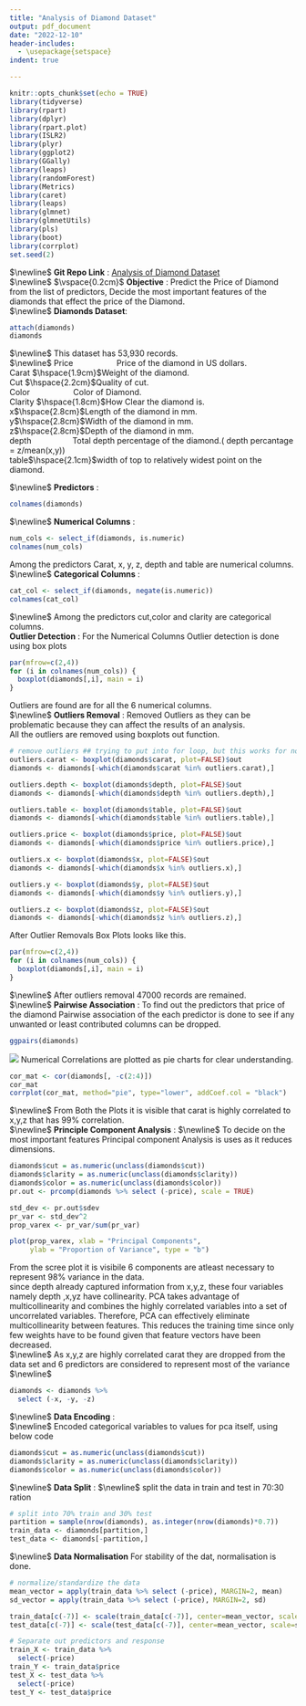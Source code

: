 ```yaml
---
title: "Analysis of Diamond Dataset"
output: pdf_document
date: "2022-12-10"
header-includes:
  - \usepackage{setspace}
indent: true

---
```


```r
knitr::opts_chunk$set(echo = TRUE)
library(tidyverse)
library(rpart)
library(dplyr)
library(rpart.plot)
library(ISLR2)
library(plyr)
library(ggplot2)
library(GGally)
library(leaps)
library(randomForest)
library(Metrics)
library(caret)
library(leaps)
library(glmnet)
library(glmnetUtils)
library(pls) 
library(boot)
library(corrplot)
set.seed(2)
```
$\newline$
$\textbf{Git Repo Link}$ : [Analysis of Diamond Dataset](https://github.com/raamkashyap/Analysis-Of-Diamond-Dataset.git)\
$\newline$
$\vspace{0.2cm}$
$\textbf{Objective}$ : Predict the Price of Diamond from the list of predictors, Decide the most important features of the diamonds that effect the price of the Diamond.\
$\newline$
$\textbf{Diamonds Dataset}$: 
```r
attach(diamonds)
diamonds
```
$\newline$
This dataset has 53,930 records.\
$\newline$
Price  $\hspace{2cm}$Price of the diamond in US dollars.\
Carat  $\hspace{1.9cm}$Weight of the diamond.\
Cut    $\hspace{2.2cm}$Quality of cut.\
Color  $\hspace{2cm}$Color of Diamond.\
Clarity $\hspace{1.8cm}$How Clear the diamond is.\
x$\hspace{2.8cm}$Length of the diamond in mm.\
y$\hspace{2.8cm}$Width of the diamond in mm.\
z$\hspace{2.8cm}$Depth of the diamond in mm.\
depth$\hspace{2cm}$Total depth percentage of the diamond.( depth percantage = z/mean(x,y))\
table$\hspace{2.1cm}$width of top to relatively widest point on the diamond.\

$\newline$
$\textbf{Predictors}$ :
```r
colnames(diamonds)
```
$\newline$
$\textbf{Numerical Columns}$ :
```r
num_cols <- select_if(diamonds, is.numeric)
colnames(num_cols)
```

Among the predictors Carat, x, y, z, depth and table are numerical columns.\
$\newline$
$\textbf{Categorical Columns}$ :
```r
cat_col <- select_if(diamonds, negate(is.numeric))
colnames(cat_col)
```
$\newline$
Among the predictors cut,color and clarity are categorical columns.\
$\textbf{Outlier Detection}$ :
For the Numerical Columns Outlier detection is done using box plots \
```r
par(mfrow=c(2,4))
for (i in colnames(num_cols)) {
  boxplot(diamonds[,i], main = i)
}
```
Outliers are found are for all the 6 numerical columns.\
$\newline$
$\textbf{Outliers Removal}$ :
Removed Outliers as they can be problematic because they can affect the results of an analysis.\
All the outliers are removed using boxplots out function.\
```r
# remove outliers ## trying to put into for loop, but this works for now
outliers.carat <- boxplot(diamonds$carat, plot=FALSE)$out
diamonds <- diamonds[-which(diamonds$carat %in% outliers.carat),]

outliers.depth <- boxplot(diamonds$depth, plot=FALSE)$out
diamonds <- diamonds[-which(diamonds$depth %in% outliers.depth),]

outliers.table <- boxplot(diamonds$table, plot=FALSE)$out
diamonds <- diamonds[-which(diamonds$table %in% outliers.table),]

outliers.price <- boxplot(diamonds$price, plot=FALSE)$out
diamonds <- diamonds[-which(diamonds$price %in% outliers.price),]

outliers.x <- boxplot(diamonds$x, plot=FALSE)$out
diamonds <- diamonds[-which(diamonds$x %in% outliers.x),]

outliers.y <- boxplot(diamonds$y, plot=FALSE)$out
diamonds <- diamonds[-which(diamonds$y %in% outliers.y),]

outliers.z <- boxplot(diamonds$z, plot=FALSE)$out
diamonds <- diamonds[-which(diamonds$z %in% outliers.z),]
```
After Outlier Removals Box Plots looks like this.\
```r
par(mfrow=c(2,4))
for (i in colnames(num_cols)) {
  boxplot(diamonds[,i], main = i)
}
```
$\newline$
After outliers removal 47000 records are remained.\
$\newline$
$\textbf{Pairwise Association}$ :
To find out the predictors that price of the diamond Pairwise association of the each predictor is done to see if any unwanted or least contributed columns can be dropped.\
```r
ggpairs(diamonds)
```
![](pairwise association.png)
Numerical Correlations are plotted as pie charts for clear understanding.\
```r
cor_mat <- cor(diamonds[, -c(2:4)])
cor_mat
corrplot(cor_mat, method="pie", type="lower", addCoef.col = "black")
```
$\newline$
From Both the Plots it is visible that carat is highly correlated to x,y,z that has 99% correlation.\
$\newline$
$\textbf{Principle Component Analysis}$ :
$\newline$
To decide on the most important features Principal component Analysis is uses as it reduces dimensions.\
```r
diamonds$cut = as.numeric(unclass(diamonds$cut))
diamonds$clarity = as.numeric(unclass(diamonds$clarity))
diamonds$color = as.numeric(unclass(diamonds$color))
pr.out <- prcomp(diamonds %>% select (-price), scale = TRUE)

std_dev <- pr.out$sdev
pr_var <- std_dev^2
prop_varex <- pr_var/sum(pr_var)

plot(prop_varex, xlab = "Principal Components",
     ylab = "Proportion of Variance", type = "b")
```

From the scree plot it is visibile 6 components are atleast necessary to represent 98% variance in the data.\
since depth already captured information from x,y,z, these four variables namely depth ,x,yz have collinearity. PCA takes advantage of multicollinearity and combines the highly correlated variables into a set of uncorrelated variables. Therefore, PCA can effectively eliminate multicollinearity between features. This reduces the training time since only few weights have to be found given that feature vectors have been decreased.\
$\newline$
As x,y,z are highly correlated carat they are dropped from the data set and 6 predictors are considered to represent most of the variance\
$\newline$

```r
diamonds <- diamonds %>% 
  select (-x, -y, -z)
```
$\newline$
$\textbf{Data Encoding}$ :\
$\newline$
Encoded categorical variables to values for pca itself, using below code\
```r
diamonds$cut = as.numeric(unclass(diamonds$cut))
diamonds$clarity = as.numeric(unclass(diamonds$clarity))
diamonds$color = as.numeric(unclass(diamonds$color))
```
$\newline$
$\textbf{Data Split}$ :
$\newline$
split the data in train and test in 70:30 ration
```r
# split into 70% train and 30% test
partition = sample(nrow(diamonds), as.integer(nrow(diamonds)*0.7))
train_data <- diamonds[partition,]
test_data <- diamonds[-partition,]
```
$\newline$
$\textbf{Data Normalisation}$
For stability of the dat, normalisation is done.\
```r
# normalize/standardize the data
mean_vector = apply(train_data %>% select (-price), MARGIN=2, mean)
sd_vector = apply(train_data %>% select (-price), MARGIN=2, sd)

train_data[c(-7)] <- scale(train_data[c(-7)], center=mean_vector, scale=sd_vector)
test_data[c(-7)] <- scale(test_data[c(-7)], center=mean_vector, scale=sd_vector)

# Separate out predictors and response
train_X <- train_data %>%
  select(-price)
train_Y <- train_data$price
test_X <- test_data %>%
  select(-price)
test_Y <- test_data$price
```
